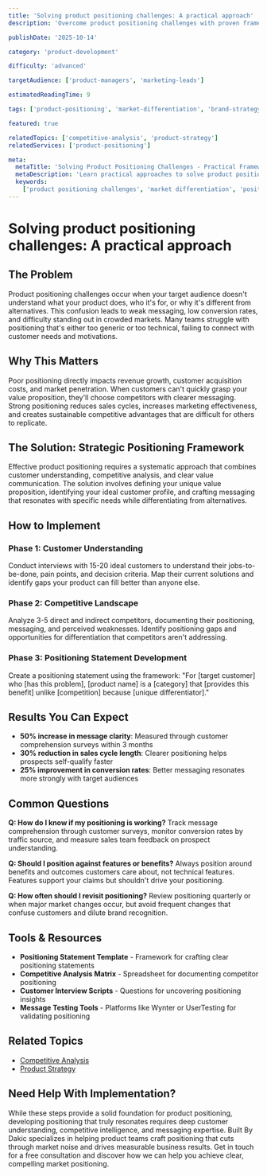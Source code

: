 ```yaml
---
title: 'Solving product positioning challenges: A practical approach'
description: 'Overcome product positioning challenges with proven frameworks and practical strategies for clear market differentiation.'

publishDate: '2025-10-14'

category: 'product-development'

difficulty: 'advanced'

targetAudience: ['product-managers', 'marketing-leads']

estimatedReadingTime: 9

tags: ['product-positioning', 'market-differentiation', 'brand-strategy', 'competitive-analysis']

featured: true

relatedTopics: ['competitive-analysis', 'product-strategy']
relatedServices: ['product-positioning']

meta:
  metaTitle: 'Solving Product Positioning Challenges - Practical Framework Guide'
  metaDescription: 'Learn practical approaches to solve product positioning challenges and achieve clear market differentiation with proven frameworks.'
  keywords:
    ['product positioning challenges', 'market differentiation', 'positioning strategy', 'competitive positioning']
---
```


# Solving product positioning challenges: A practical approach

## The Problem

Product positioning challenges occur when your target audience doesn't understand what your product does, who it's for, or why it's different from alternatives. This confusion leads to weak messaging, low conversion rates, and difficulty standing out in crowded markets. Many teams struggle with positioning that's either too generic or too technical, failing to connect with customer needs and motivations.

## Why This Matters

Poor positioning directly impacts revenue growth, customer acquisition costs, and market penetration. When customers can't quickly grasp your value proposition, they'll choose competitors with clearer messaging. Strong positioning reduces sales cycles, increases marketing effectiveness, and creates sustainable competitive advantages that are difficult for others to replicate.

## The Solution: Strategic Positioning Framework

Effective product positioning requires a systematic approach that combines customer understanding, competitive analysis, and clear value communication. The solution involves defining your unique value proposition, identifying your ideal customer profile, and crafting messaging that resonates with specific needs while differentiating from alternatives.

## How to Implement

### Phase 1: Customer Understanding

Conduct interviews with 15-20 ideal customers to understand their jobs-to-be-done, pain points, and decision criteria. Map their current solutions and identify gaps your product can fill better than anyone else.

### Phase 2: Competitive Landscape

Analyze 3-5 direct and indirect competitors, documenting their positioning, messaging, and perceived weaknesses. Identify positioning gaps and opportunities for differentiation that competitors aren't addressing.

### Phase 3: Positioning Statement Development

Create a positioning statement using the framework: "For [target customer] who [has this problem], [product name] is a [category] that [provides this benefit] unlike [competition] because [unique differentiator]."

## Results You Can Expect

- **50% increase in message clarity**: Measured through customer comprehension surveys within 3 months
- **30% reduction in sales cycle length**: Clearer positioning helps prospects self-qualify faster
- **25% improvement in conversion rates**: Better messaging resonates more strongly with target audiences

## Common Questions

**Q: How do I know if my positioning is working?**
Track message comprehension through customer surveys, monitor conversion rates by traffic source, and measure sales team feedback on prospect understanding.

**Q: Should I position against features or benefits?**
Always position around benefits and outcomes customers care about, not technical features. Features support your claims but shouldn't drive your positioning.

**Q: How often should I revisit positioning?**
Review positioning quarterly or when major market changes occur, but avoid frequent changes that confuse customers and dilute brand recognition.

## Tools & Resources

- **Positioning Statement Template** - Framework for crafting clear positioning statements
- **Competitive Analysis Matrix** - Spreadsheet for documenting competitor positioning
- **Customer Interview Scripts** - Questions for uncovering positioning insights
- **Message Testing Tools** - Platforms like Wynter or UserTesting for validating positioning

## Related Topics

- [Competitive Analysis](/topics/competitive-analysis)
- [Product Strategy](/topics/product-strategy)

## Need Help With Implementation?

While these steps provide a solid foundation for product positioning, developing positioning that truly resonates requires deep customer understanding, competitive intelligence, and messaging expertise. Built By Dakic specializes in helping product teams craft positioning that cuts through market noise and drives measurable business results. Get in touch for a free consultation and discover how we can help you achieve clear, compelling market positioning.
